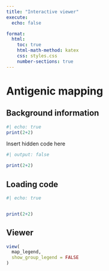 ```yaml
---
title: "Interactive viewer"
execute:
  echo: false

format:
  html:
    toc: true
    html-math-method: katex
    css: styles.css
    number-sections: true
---
```


# Antigenic mapping

## Background information

```r
#| echo: true
print(2+2)
```

Insert hidden code here

```r
#| output: false 

print(2+2)
```

## Loading code

```r
#| echo: true


print(2+2)
```

## Viewer

```r


view(
  map_legend,
  show_group_legend = FALSE
)

```
